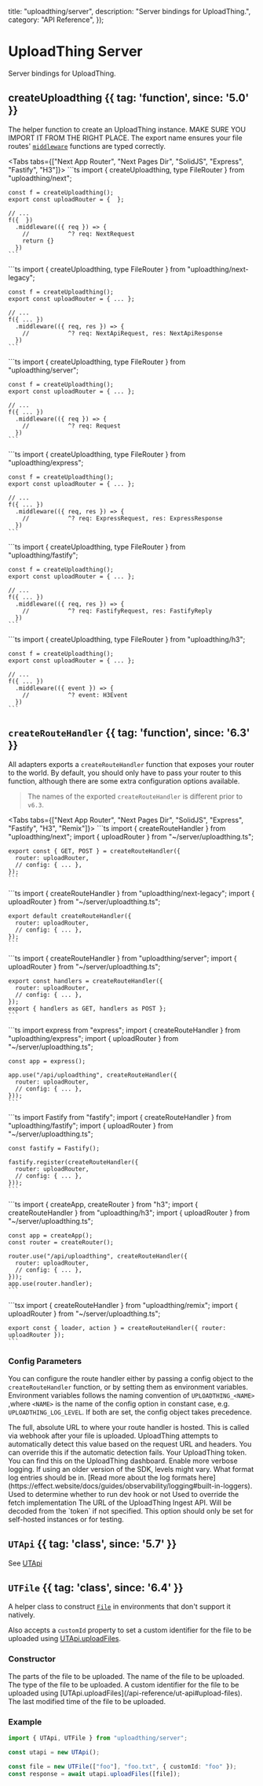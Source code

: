 
  title: "uploadthing/server",
  description: "Server bindings for UploadThing.",
  category: "API Reference",
});

# UploadThing Server

Server bindings for UploadThing.

## createUploadthing {{ tag: 'function', since: '5.0' }}

The helper function to create an UploadThing instance. MAKE SURE YOU IMPORT IT
FROM THE RIGHT PLACE. The export name ensures your file routes'
[`middleware`](/api-reference/file-routes#middleware) functions are typed
correctly.

<Tabs tabs={["Next App Router", "Next Pages Dir", "SolidJS", "Express", "Fastify", "H3"]}>
  <Tab>
    ```ts
    import { createUploadthing, type FileRouter } from "uploadthing/next";

    const f = createUploadthing();
    export const uploadRouter = {  };

    // ...
    f({  })
      .middleware(({ req }) => {
        //           ^? req: NextRequest
        return {}
      })
    ```

  </Tab>
  <Tab>
    ```ts
    import { createUploadthing, type FileRouter } from "uploadthing/next-legacy";

    const f = createUploadthing();
    export const uploadRouter = { ... };

    // ...
    f({ ... })
      .middleware(({ req, res }) => {
        //           ^? req: NextApiRequest, res: NextApiResponse
      })
    ```

  </Tab>
  <Tab>
    ```ts
    import { createUploadthing, type FileRouter } from "uploadthing/server";

    const f = createUploadthing();
    export const uploadRouter = { ... };

    // ...
    f({ ... })
      .middleware(({ req }) => {
        //           ^? req: Request
      })
    ```

  </Tab>

  <Tab>
    ```ts
    import { createUploadthing, type FileRouter } from "uploadthing/express";

    const f = createUploadthing();
    export const uploadRouter = { ... };

    // ...
    f({ ... })
      .middleware(({ req, res }) => {
        //           ^? req: ExpressRequest, res: ExpressResponse
      })
    ```

  </Tab>

  <Tab>
    ```ts
    import { createUploadthing, type FileRouter } from "uploadthing/fastify";

    const f = createUploadthing();
    export const uploadRouter = { ... };

    // ...
    f({ ... })
      .middleware(({ req, res }) => {
        //           ^? req: FastifyRequest, res: FastifyReply
      })
    ```

  </Tab>

  <Tab>
    ```ts
    import { createUploadthing, type FileRouter } from "uploadthing/h3";

    const f = createUploadthing();
    export const uploadRouter = { ... };

    // ...
    f({ ... })
      .middleware(({ event }) => {
        //           ^? event: H3Event
      })
    ```

  </Tab>
</Tabs>

## `createRouteHandler` {{ tag: 'function', since: '6.3' }}

All adapters exports a `createRouteHandler` function that exposes your router to
the world. By default, you should only have to pass your router to this
function, although there are some extra configuration options available.

> The names of the exported `createRouteHandler` is different prior to `v6.3`.

<Tabs tabs={["Next App Router", "Next Pages Dir", "SolidJS", "Express", "Fastify", "H3", "Remix"]}>
  <Tab>
    ```ts
    import { createRouteHandler } from "uploadthing/next";
    import { uploadRouter } from "~/server/uploadthing.ts";

    export const { GET, POST } = createRouteHandler({
      router: uploadRouter,
      // config: { ... },
    });
    ```

  </Tab>
  <Tab>
    ```ts
    import { createRouteHandler } from "uploadthing/next-legacy";
    import { uploadRouter } from "~/server/uploadthing.ts";

    export default createRouteHandler({
      router: uploadRouter,
      // config: { ... },
    });
    ```

  </Tab>
  <Tab>
    ```ts
    import { createRouteHandler } from "uploadthing/server";
    import { uploadRouter } from "~/server/uploadthing.ts";

    export const handlers = createRouteHandler({
      router: uploadRouter,
      // config: { ... },
    });
    export { handlers as GET, handlers as POST };
    ```

  </Tab>

  <Tab>
    ```ts
    import express from "express";
    import { createRouteHandler } from "uploadthing/express";
    import { uploadRouter } from "~/server/uploadthing.ts";

    const app = express();

    app.use("/api/uploadthing", createRouteHandler({
      router: uploadRouter,
      // config: { ... },
    }));
    ```

  </Tab>

  <Tab>
    ```ts
    import Fastify from "fastify";
    import { createRouteHandler } from "uploadthing/fastify";
    import { uploadRouter } from "~/server/uploadthing.ts";

    const fastify = Fastify();

    fastify.register(createRouteHandler({
      router: uploadRouter,
      // config: { ... },
    }));
    ```

  </Tab>

  <Tab>
    ```ts
    import { createApp, createRouter } from "h3";
    import { createRouteHandler } from "uploadthing/h3";
    import { uploadRouter } from "~/server/uploadthing.ts";

    const app = createApp();
    const router = createRouter();

    router.use("/api/uploadthing", createRouteHandler({
      router: uploadRouter,
      // config: { ... },
    }));
    app.use(router.handler);
    ```

  </Tab>

  <Tab>
    ```tsx
    import { createRouteHandler } from "uploadthing/remix";
    import { uploadRouter } from "~/server/uploadthing.ts";

    export const { loader, action } = createRouteHandler({ router: uploadRouter });
    ```

  </Tab>
</Tabs>

### Config Parameters

You can configure the route handler either by passing a config object to the
`createRouteHandler` function, or by setting them as environment variables.
Environment variables follows the naming convention of `UPLOADTHING_<NAME>`
,where `<NAME>` is the name of the config option in constant case, e.g.
`UPLOADTHING_LOG_LEVEL`. If both are set, the config object takes precedence.

<Properties>
  <Property name="callbackUrl" type="string" since="6.0">
    The full, absolute URL to where your route handler is hosted. This is called
    via webhook after your file is uploaded. UploadThing attempts to
    automatically detect this value based on the request URL and headers. You
    can override this if the automatic detection fails.
  </Property>
  <Property
    name="token"
    type="string"
    since="7.0"
    defaultValue="env.UPLOADTHING_TOKEN"
  >
    Your UploadThing token. You can find this on the UploadThing dashboard.
  </Property>
  <Property
    name="logLevel"
    type="Error | Warning | Info | Debug | Trace"
    since="7.0"
    defaultValue="Info"
  >
    Enable more verbose logging.
    <Note>If using an older version of the SDK, levels might vary.</Note>
  </Property>
  <Property
    name="logFormat"
    type="json | logFmt | structured | pretty"
    since="7.1"
    defaultValue="pretty in development, else json"
  >
    What format log entries should be in. [Read more about the log formats
    here](https://effect.website/docs/guides/observability/logging#built-in-loggers).
  </Property>
  <Property
    name="isDev"
    type="boolean"
    since="6.3"
    defaultValue="env.NODE_ENV === 'development'"
  >
    Used to determine whether to run dev hook or not
  </Property>
  <Property
    name="fetch"
    type="FetchEsque"
    since="6.3"
    defaultValue="globalThis.fetch"
  >
    Used to override the fetch implementation
  </Property>
  <Property name="ingestUrl" type="string" since="7.0">
    The URL of the UploadThing Ingest API. Will be decoded from the `token` if
    not specified.
    <Note>
      This option should only be set for self-hosted instances or for testing.
    </Note>
  </Property>
</Properties>

## `UTApi` {{ tag: 'class', since: '5.7' }}

See [UTApi](/api-reference/ut-api)

## `UTFile` {{ tag: 'class', since: '6.4' }}

A helper class to construct
[`File`](https://developer.mozilla.org/en-US/docs/Web/API/File) in environments
that don't support it natively.

Also accepts a `customId` property to set a custom identifier for the file to be
uploaded using [UTApi.uploadFiles](/api-reference/ut-api#upload-files).

### Constructor

<Properties>
  <Property name="parts" type="BlobPart[]" required>
    The parts of the file to be uploaded.
  </Property>
  <Property name="name" type="string" required>
    The name of the file to be uploaded.
  </Property>
  <Property name="opts.type" type="string" since="6.4">
    The type of the file to be uploaded.
  </Property>
  <Property name="opts.customId" type="string" since="6.4">
    A custom identifier for the file to be uploaded using
    [UTApi.uploadFiles](/api-reference/ut-api#upload-files).
  </Property>
  <Property name="opts.lastModified" type="number" since="6.4">
    The last modified time of the file to be uploaded.
  </Property>
</Properties>

### Example

```ts
import { UTApi, UTFile } from "uploadthing/server";

const utapi = new UTApi();

const file = new UTFile(["foo"], "foo.txt", { customId: "foo" });
const response = await utapi.uploadFiles([file]);
```
